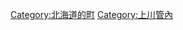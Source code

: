 {{Commonscat|Higashikawa, Hokkaido}}
{{Catmore}}

{{DEFAULTSORT:Higashikawa}}
[[Category:北海道的町|Category:北海道的町]]
[[Category:上川管內|Category:上川管內]]